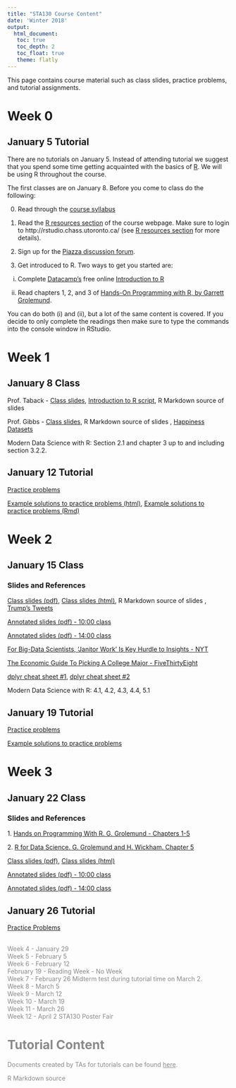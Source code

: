 ```yaml
---
title: "STA130 Course Content"
date: 'Winter 2018'
output: 
  html_document:
   toc: true
   toc_depth: 2
   toc_float: true 
   theme: flatly
---
```


This page contains course material such as class slides, practice problems, and tutorial assignments.



# Week 0

## January 5 Tutorial

There are no tutorials on January 5.  Instead of attending tutorial we suggest that you spend some time getting acquainted with the basics of [R](https://www.r-project.org).  We will be using R throughout the course.

The first classes are on January 8.  Before you come to class do the following:

0. Read through the [course syllabus](STA130syllabus2018S.html)

1. Read the [R resources section](R_resources.html) of the course webpage.  Make sure to login to http://rstudio.chass.utoronto.ca/ (see [R resources section](R_resources.html) for more details).

2. Sign up for the [Piazza discussion forum](https://piazza.com/utoronto.ca/winter2018/sta130h1/home).

3. Get introduced to R.  Two ways to get you started are:

(i) Complete [Datacamp's](https://www.datacamp.com) free online [Introduction to R](https://www.datacamp.com/courses/free-introduction-to-r)

(ii)  Read chapters 1, 2, and 3 of [Hands-On Programming with R, by Garrett Grolemund](https://d1b10bmlvqabco.cloudfront.net/attach/ighbo26t3ua52t/igp9099yy4v10/igz7vp4w5su9/OReilly_HandsOn_Programming_with_R_2014.pdf).  

You can do both (i) and (ii), but a lot of the same content is covered. If you decide to only complete the readings then make sure to type the commands into the console window in RStudio.    

# Week 1

## January 8 Class

Prof. Taback - [Class slides](week1/STA130H1_Class1_NT.pdf),  [Introduction to R script](https://raw.githubusercontent.com/ntaback/UofT_STA130/master/week1/introduction_to_R.R), R Markdown source of slides <a href="https://raw.githubusercontent.com/ntaback/UofT_STA130/master/week1/lect1_sta130_nt.Rmd">
<i class="fa fa-github" aria-hidden="true"></i>
</a>


Prof. Gibbs - [Class slides](week1/introtoggplot.pdf), R Markdown source of slides <a href="https://raw.githubusercontent.com/ntaback/UofT_STA130/master/week1/introtogglot.Rmd">
<i class="fa fa-github" aria-hidden="true"></i>
</a>, [Happiness Datasets](https://github.com/ntaback/UofT_STA130/tree/master/week1)

<i class="fa fa-book" aria-hidden="true"></i> Modern Data Science with R: Section 2.1 and chapter 3 up to and including section 3.2.2.

## January 12 Tutorial

[Practice problems](week1/Week1PracticeProblems-student.html)

[Example solutions to practice problems (html)](week1/Week1PracticeProblems-solutions.html), [Example solutions to practice problems (Rmd)](week1/Week1PracticeProblems-solutions.Rmd)

# Week 2

## January 15 Class

### Slides and References

[Class slides (pdf)](week2/STA130_Class 2_NT.pdf), [Class slides (html)](week2/lect2_sta130_nt-ver1.html), R Markdown source of slides <a href="https://raw.githubusercontent.com/ntaback/UofT_STA130/master/week2/lect2_sta130_nt-ver1.Rmd">
<i class="fa fa-github" aria-hidden="true"></i></a>, [Trump's Tweets](https://raw.githubusercontent.com/ntaback/UofT_STA130/master/week2/trumptweets.csv)

[Annotated slides (pdf) - 10:00 class](week2/STA130_Class 2_NT_10.pdf)

[Annotated slides (pdf) - 14:00 class](week2/STA130_Class 2_2pm.pdf)

[For Big-Data Scientists, ‘Janitor Work’ Is Key Hurdle to Insights - NYT](https://nyti.ms/2jNUfHo)

[The Economic Guide To Picking A College Major - FiveThirtyEight](https://fivethirtyeight.com/features/the-economic-guide-to-picking-a-college-major/)

[dplyr cheat sheet #1](data-transformation.pdf), [dplyr cheat sheet #2](https://www.rstudio.com/wp-content/uploads/2015/02/data-wrangling-cheatsheet.pdf)

<i class="fa fa-book" aria-hidden="true"></i> Modern Data Science with R: 4.1, 4.2, 4.3, 4.4, 5.1

## January 19 Tutorial

[Practice problems](week2/Week2PracticeProblems-student.html)

[Example solutions to practice problems](week2/Week2PracticeProblems-NT.html)

# Week 3

## January 22 Class

### Slides and References

<i class="fa fa-book" aria-hidden="true"></i> 
1. [Hands on Programming With R. G. Grolemund - Chapters 1-5](https://d1b10bmlvqabco.cloudfront.net/attach/ighbo26t3ua52t/igp9099yy4v10/igz7vp4w5su9/OReilly_HandsOn_Programming_with_R_2014.pdf)

<i class="fa fa-book" aria-hidden="true"></i> 
2. [R for Data Science. G. Grolemund and H. Wickham. Chapter 5](http://r4ds.had.co.nz/transform.html)

[Class slides (pdf)](week3/STA130_class3_nt.pdf), [Class slides (html)](week3/lect4_sta130_nt.html)

[Annotated slides (pdf) - 10:00 class](week3/STA130_class3_10.pdf)

[Annotated slides (pdf) - 14:00 class](week3/STA130_class3_nt_2pm.pdf)


## January 26 Tutorial

[Practice Problems](week3/Week3PracticeProblems-student.html)

<br>
<html>
<span style="opacity: 0.5;">
Week 4 - January 29 <br>
Week 5 - February 5 <br>
Week 6 - February 12 <br>
February 19 - Reading Week - No Week <br>
Week 7 - February 26 Midterm test during tutorial time on March 2. <br>
Week 8 - March 5 <br>
Week 9 - March 12 <br>
Week 10 - March 19 <br>
Week 11 - March 26 <br>
Week 12 - April 2 STA130 Poster Fair 
</html>

# Tutorial Content

Documents created by TAs for tutorials can be found [here](https://drive.google.com/open?id=1ip3MLIWDOe-pKs2Qs4FBzhbSoNcbhRiY).

R Markdown source <a href="">
<i class="fa fa-github fa-2x" aria-hidden="true"></i>
</a>

